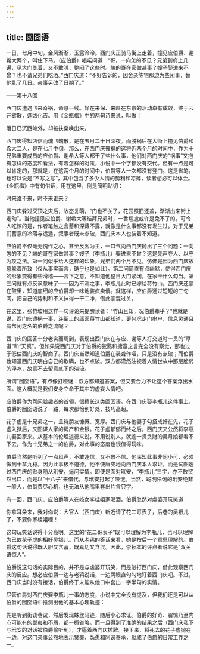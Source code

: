 ```yaml
---
---
---
```

title: 囫囵语
---




一日，七月中旬，金风淅淅，玉露泠泠。西门庆正骑马街上走着，撞见应伯爵、谢希大两个，叫住下马。（应伯爵）唱喏问道：“哥，一向怎的不见？兄弟到府上几遍，见大门关着，又不敢叫，整闷了这些时。端的哥在家做甚事？嫂子娶进来不曾？也不请兄弟们吃酒。”西门庆道：“不好告诉的，因舍亲陈宅那边为些闲事，替他乱了几日。亲事另改了日期了。”

——第十八回

西门庆遭遇飞来奇祸，命悬一线。好在来保、来旺在东京的活动卓有成效，终于云开雾散，逢凶化吉。用《金瓶梅》中的两句诗来说，叫做：

落日已沉西岭外，却被扶桑唤出来。

西门庆得知凶信而魂飞魄散，是在五月二十日深夜。而脱祸后在大街上撞见伯爵和希大二人，是在七月中旬。那么，在西门庆罹祸的这将近两个月的时间中，作为十兄弟重要成员的应伯爵、谢希大等人都干了些什么事，他们对西门庆的“祸事”又抱有怎样的态度和看法，有着怎样的对策，小说中一个字都没有交代。但有一点是可以肯定的，那就是，在这两个月的时间中，伯爵等人一次都没有登门。这是省笔，也可以说是“不写之写”，其中包含了多少人情的势利和凉薄，读者想必可以体会。《金瓶梅》中有句俗话，用在这里，倒是简明贴切：

时来谁不来，时不来谁来？

西门庆躲过灭顶之灾后，故态复萌，“门也不关了，花园照旧还盖，渐渐出来街上走动”。当他撞见应伯爵、谢希大等结拜兄弟时，一番尴尬或许是免不了的。可令人吃惊的是，作者笔触之含蓄和深藏不露，就像是什么事都没有发生过。对于兄弟们蓄意的冷落与远遁，叙事者既未点破，西门庆本人也装着不知道。

应伯爵不仅毫无愧怍之心，甚至反客为主，一口气向西门庆抛出了三个问题：一向怎的不见？端的哥在家做甚事？嫂子（李瓶儿）娶进来不曾？这是先声夺人、以守为攻之法。第一问似乎给人这样的印象，兄弟们两个月不见，仿佛是因为西门庆故意躲着所致（仅从事实而言，确乎也是如此）。第二问简直有点幽默，使得西门庆的形象变得有些滑稽——言下之意，不知道他整日大门紧闭，在家干什么勾当。第三问就有点反讽意味了——因为不测之事，李瓶儿此时已嫁给蒋竹山，西门庆还蒙在鼓里，知道底细的应伯爵却一味地装疯卖傻。就这样，应伯爵通过短短的三句问，把自己的势利和不义抹得一干二净，借此蒙混过关。

在这里，张竹坡用这样一句评论来提醒读者：“竹山且知，况伯爵辈乎？”也就是说，西门庆遭祸一事，连街上的庸医蒋竹山都知道，更何况走门串户、信息灵通且有帮闲之名的伯爵之流呢？

西门庆的回答十分老实而周到，表现出西门庆在与应、谢等人打交道时一贯的“厚道”和“天真”。但如果说西门庆对于伯爵的狡黠和搪塞之言完全没有察觉，那也过于低估西门庆的智商了。西门庆当然知道伯爵在装聋作哑，只是没有点破；而伯爵也知道西门庆明白自己的欺瞒，也不点破。双方都漠然注视着人情世故中那层脆弱的浮冰，故意不去留意底下的湍流。

所谓“囫囵语”，有点像打哑谜：双方都知道答案，但又要合力不让这个答案浮出水面。这大概就是我们安身立命于其中的虚妄人情吧。

应伯爵作为帮闲趁趣者的首领，很擅长这类囫囵语。在西门庆娶李瓶儿这件事上，伯爵的囫囵语说了一路，每次都恰到好处，技巧高超。

花子虚是十兄弟之一，且待朋友慷慨、宽厚。西门庆与他妻子勾搭成奸在先，花子虚入狱后，又图谋人家的房产和金银。花子虚郁郁而终之后，西门庆又公然将李瓶儿娶回家来。从基本的伦理道德来说，不用说别人，就连一贯贪财的吴月娘都看不下去。作为十兄弟之一的伯爵，对此事的态度也很值得玩味。

伯爵当然是听到了一点风声，不敢遽信，又不敢不信。他深知此事非同小可，必须做到十拿九稳。因为此事极不道德，他不便唐突地向西门庆本人求证，而是试图透过西门庆的贴身随从玳安，逼问实情。即便是面对玳安，“李瓶儿”三字，亦不敢贸然出口，而是以“十八子”来借代，与玳安打起了哑谜。当然，聪明伶俐的玳安绝非一般人，伯爵费尽心机，也无法从他嘴里套出片言只字。

有一回，西门庆、应伯爵等人在妓女李桂姐家喝酒。伯爵忽然对虔婆开玩笑道：

你拿耳朵来，我对你说：大官人（西门庆）新近请了花二哥表子，后巷的吴银儿了，不要你家桂姐哩！

这句玩笑话说得十分高明。这里的“花二哥表子”既可以理解为李瓶儿，也可以理解为已故花子虚的相好吴银儿。而从老鸨的答话来看，她是按后一个意思理解的。伯爵这句话说得既大胆又含蓄，既真切又含混。因此，崇祯本的评点者说它是“双关语惊人”。

伯爵说这句话的实际目的，并不是与虔婆开玩笑，而是敲打西门庆，借此观察西门庆的反应。想必应伯爵一边与老鸨说话，一边两眼直勾勾地盯着西门庆吧。不过，西门庆当时没有接话，伯爵终于未能从他口中套出一字半句的实情。

尽管伯爵对西门庆娶李瓶儿一事的态度，小说中完全没有提及，但我们还是可以从伯爵的囫囵语中推测出他的基本心理轨迹：

先是听到街谈巷议，然后发现蛛丝马迹，随后小心求证。伯爵的好奇、震惊乃至内心可能有的鄙夷和不屑，都一概省略。而一旦得到了准确的结果之后（西门庆私下与玳安的对话被伯爵偷听到），才逼着西门庆摊牌。接下来，将死去的花子虚抛在一边，对这门亲事公然地表示赞美、怂恿和阿谀奉承，就成了伯爵的日常工作之一。